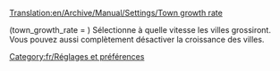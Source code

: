 [[Translation:en/Archive/Manual/Settings/Town growth rate]]


(town_growth_rate = <valeur_num>) Sélectionne à quelle vitesse les villes grossiront. Vous pouvez aussi complètement désactiver la croissance des villes.

[[Category:fr/Réglages et préférences]]